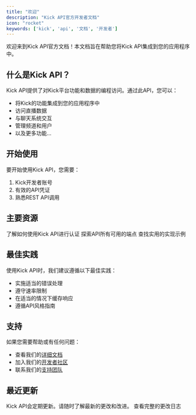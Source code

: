 ```yaml
---
title: "欢迎"
description: "Kick API官方开发者文档"
icon: "rocket"
keywords: ['kick', 'api', '文档', '开发者']
---
```


欢迎来到Kick API官方文档！本文档旨在帮助您将Kick API集成到您的应用程序中。

## 什么是Kick API？

Kick API提供了对Kick平台功能和数据的编程访问。通过此API，您可以：

- 将Kick的功能集成到您的应用程序中
- 访问直播数据
- 与聊天系统交互
- 管理频道和用户
- 以及更多功能...

## 开始使用

要开始使用Kick API，您需要：

1. Kick开发者账号
2. 有效的API凭证
3. 熟悉REST API调用

## 主要资源

<Card title="认证" icon="key" href="/zh/authentication">
  了解如何使用Kick API进行认证
</Card>

<Card title="端点" icon="plug" href="/zh/endpoints">
  探索API所有可用的端点
</Card>

<Card title="示例" icon="code" href="/zh/examples">
  查找实用的实现示例
</Card>

## 最佳实践

使用Kick API时，我们建议遵循以下最佳实践：

- 实施适当的错误处理
- 遵守速率限制
- 在适当的情况下缓存响应
- 遵循API风格指南

## 支持

如果您需要帮助或有任何问题：

- 查看我们的[详细文档](/zh)
- 加入我们的[开发者社区](https://community.kick.com)
- 联系我们的[支持团队](mailto:devsupport@kick.com)

## 最近更新

<Note>
  Kick API会定期更新。请随时了解最新的更改和改进。
</Note>

<Card title="最新更新" icon="update" href="/zh/changelog">
  查看完整的更改日志
</Card> 